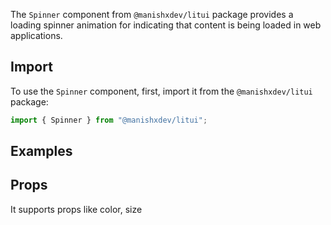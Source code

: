 
The `Spinner` component from `@manishxdev/litui` package provides a loading spinner animation for indicating that content is being loaded in web applications.

## Import

To use the `Spinner` component, first, import it from the `@manishxdev/litui` package:

```jsx
import { Spinner } from "@manishxdev/litui";
```

## Examples

<Spinner color="red" size={20} />
<Spinner color="blue" size={30} />
<Spinner color="pink" size={40} />
<Spinner color="green" size={50} />

## Props 

It supports props like color, size 